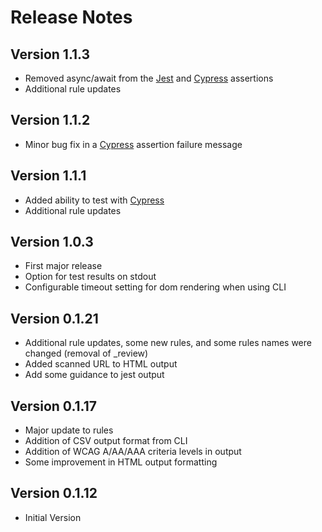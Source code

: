 # Release Notes

## Version 1.1.3

- Removed async/await from the [Jest](./jest) and [Cypress](./cypress) assertions
- Additional rule updates

## Version 1.1.2

- Minor bug fix in a [Cypress](./cypress) assertion failure message

## Version 1.1.1

- Added ability to test with [Cypress](./get-started#cypress)
- Additional rule updates

## Version 1.0.3

- First major release
- Option for test results on stdout
- Configurable timeout setting for dom rendering when using CLI

## Version 0.1.21

- Additional rule updates, some new rules, and some rules names were changed (removal of \_review)
- Added scanned URL to HTML output
- Add some guidance to jest output

## Version 0.1.17

- Major update to rules
- Addition of CSV output format from CLI
- Addition of WCAG A/AA/AAA criteria levels in output
- Some improvement in HTML output formatting

## Version 0.1.12

- Initial Version
